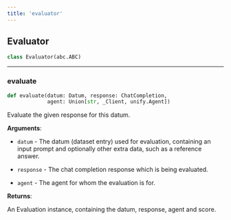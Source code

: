 ```yaml
---
title: 'evaluator'
---
```


<a id="evaluator.Evaluator"></a>

## Evaluator

```python
class Evaluator(abc.ABC)
```

<a id="evaluator.Evaluator.evaluate"></a>

---

### evaluate

```python
def evaluate(datum: Datum, response: ChatCompletion,
             agent: Union[str, _Client, unify.Agent])
```

Evaluate the given response for this datum.

**Arguments**:

- `datum` - The datum (dataset entry) used for evaluation, containing an input
  prompt and optionally other extra data, such as a reference answer.
  
- `response` - The chat completion response which is being evaluated.
  
- `agent` - The agent for whom the evaluation is for.
  

**Returns**:

  An Evaluation instance, containing the datum, response, agent and score.

<a id="utils"></a>
